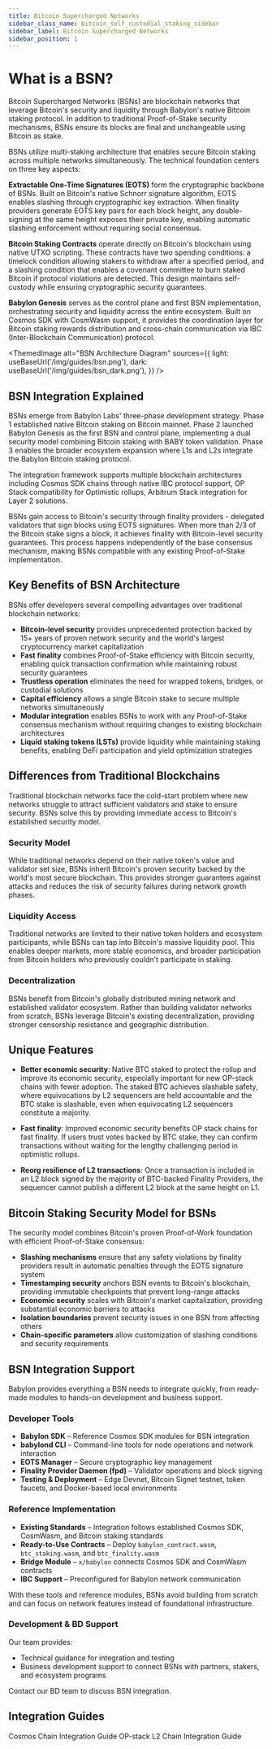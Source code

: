 ```yaml
---
title: Bitcoin Supercharged Networks
sidebar_class_name: bitcoin_self_custodial_staking_sidebar
sidebar_label: Bitcoin Supercharged Networks
sidebar_position: 1
---
```



# What is a BSN?

Bitcoin Supercharged Networks (BSNs) are blockchain networks that leverage 
Bitcoin's security and liquidity through Babylon's native Bitcoin staking 
protocol. In addition to traditional Proof-of-Stake security mechanisms, 
BSNs ensure its blocks are final and unchangeable using Bitcoin as stake.

BSNs utilize multi-staking architecture that enables secure Bitcoin staking 
across multiple networks simultaneously. The technical foundation centers on 
three key aspects:

**Extractable One-Time Signatures (EOTS)** form the cryptographic backbone 
of BSNs. Built on Bitcoin's native Schnorr signature algorithm, EOTS 
enables slashing through cryptographic key extraction. When finality 
providers generate EOTS key pairs for each block height, any double-signing 
at the same height exposes their private key, enabling automatic slashing 
enforcement without requiring social consensus.

**Bitcoin Staking Contracts** operate directly on Bitcoin's blockchain 
using native UTXO scripting. These contracts have two spending conditions: 
a timelock condition allowing stakers to withdraw after a specified 
period, and a slashing condition that enables a covenant committee to 
burn staked Bitcoin if protocol violations are detected. This design 
maintains self-custody while ensuring cryptographic security guarantees.

**Babylon Genesis** serves as the control plane and first BSN 
implementation, orchestrating security and liquidity across the entire 
ecosystem. Built on Cosmos SDK with CosmWasm support, it provides the 
coordination layer for Bitcoin staking rewards distribution and 
cross-chain communication via IBC (Inter-Blockchain Communication) 
protocol.

<ThemedImage
  alt="BSN Architecture Diagram"
  sources={{
    light: useBaseUrl('/img/guides/bsn.png'),
    dark: useBaseUrl('/img/guides/bsn_dark.png'),
  }}
/>

## BSN Integration Explained

BSNs emerge from Babylon Labs' three-phase development strategy. Phase 1 
established native Bitcoin staking on Bitcoin mainnet. Phase 2 launched 
Babylon Genesis as the first BSN and control plane, implementing a dual 
security model combining Bitcoin staking with BABY token validation. 
Phase 3 enables the broader ecosystem expansion where L1s and L2s 
integrate the Babylon Bitcoin staking protocol.

The integration framework supports multiple blockchain architectures 
including Cosmos SDK chains through native IBC protocol support, OP Stack 
compatibility for Optimistic rollups, Arbitrum Stack integration for 
Layer 2 solutions.

BSNs gain access to Bitcoin's security through finality providers - 
delegated validators that sign blocks using EOTS signatures. When more 
than 2/3 of the Bitcoin stake signs a block, it achieves finality with 
Bitcoin-level security guarantees. This process happens independently of 
the base consensus mechanism, making BSNs compatible with any existing 
Proof-of-Stake implementation.

## Key Benefits of BSN Architecture

BSNs offer developers several compelling advantages over traditional 
blockchain networks:

- **Bitcoin-level security** provides unprecedented protection backed by 
  15+ years of proven network security and the world's largest 
  cryptocurrency market capitalization
- **Fast finality** combines Proof-of-Stake efficiency with Bitcoin 
  security, enabling quick transaction confirmation while maintaining 
  robust security guarantees
- **Trustless operation** eliminates the need for wrapped tokens, 
  bridges, or custodial solutions
- **Capital efficiency** allows a single Bitcoin stake to secure 
  multiple networks simultaneously
- **Modular integration** enables BSNs to work with any Proof-of-Stake 
  consensus mechanism without requiring changes to existing blockchain 
  architectures
- **Liquid staking tokens (LSTs)** provide liquidity while maintaining 
  staking benefits, enabling DeFi participation and yield optimization 
  strategies

## Differences from Traditional Blockchains

Traditional blockchain networks face the cold-start problem where new 
networks struggle to attract sufficient validators and stake to ensure 
security. BSNs solve this by providing immediate access to Bitcoin's 
established security model.

### Security Model
While traditional networks depend on their native token's value and 
validator set size, BSNs inherit Bitcoin's proven security backed by the 
world's most secure blockchain. This provides stronger guarantees against 
attacks and reduces the risk of security failures during network growth 
phases.

### Liquidity Access
Traditional networks are limited to their native token holders and 
ecosystem participants, while BSNs can tap into Bitcoin's massive 
liquidity pool. This enables deeper markets, more stable economics, and 
broader participation from Bitcoin holders who previously couldn't 
participate in staking.

### Decentralization
BSNs benefit from Bitcoin's globally distributed mining network and 
established validator ecosystem. Rather than building validator networks 
from scratch, BSNs leverage Bitcoin's existing decentralization, 
providing stronger censorship resistance and geographic distribution.

## Unique Features

- **Better economic security**: Native BTC staked to protect the rollup 
  and improve its economic security, especially important for new 
  OP-stack chains with fewer adoption. The staked BTC achieves slashable 
  safety, where equivocations by L2 sequencers are held accountable and 
  the BTC stake is slashable, even when equivocating L2 sequencers 
  constitute a majority.

- **Fast finality**: Improved economic security benefits OP stack 
  chains for fast finality. If users trust votes backed by BTC stake, 
  they can confirm transactions without waiting for the lengthy 
  challenging period in optimistic rollups.

- **Reorg resilience of L2 transactions**: Once a transaction is 
  included in an L2 block signed by the majority of BTC-backed 
  Finality Providers, the sequencer cannot publish a different L2 block 
  at the same height on L1.

## Bitcoin Staking Security Model for BSNs

The security model combines Bitcoin's proven Proof-of-Work foundation 
with efficient Proof-of-Stake consensus:

- **Slashing mechanisms** ensure that any safety violations by finality 
  providers result in automatic penalties through the EOTS signature 
  system
- **Timestamping security** anchors BSN events to Bitcoin's blockchain, 
  providing immutable checkpoints that prevent long-range attacks
- **Economic security** scales with Bitcoin's market capitalization, 
  providing substantial economic barriers to attacks
- **Isolation boundaries** prevent security issues in one BSN from 
  affecting others
- **Chain-specific parameters** allow customization of slashing 
  conditions and security requirements

## BSN Integration Support

Babylon provides everything a BSN needs to integrate quickly, from 
ready-made modules to hands-on development and business support.

### Developer Tools
- **Babylon SDK** – Reference Cosmos SDK modules for BSN integration
- **babylond CLI** – Command-line tools for node operations and 
  network interaction
- **EOTS Manager** – Secure cryptographic key management
- **Finality Provider Daemon (fpd)** – Validator operations and block 
  signing
- **Testing & Deployment** – Edge Devnet, Bitcoin Signet testnet, 
  token faucets, and Docker-based local environments

### Reference Implementation
- **Existing Standards** – Integration follows established Cosmos SDK, 
  CosmWasm, and Bitcoin staking standards
- **Ready-to-Use Contracts** – Deploy `babylon_contract.wasm`, 
  `btc_staking.wasm`, and `btc_finality.wasm`
- **Bridge Module** – `x/babylon` connects Cosmos SDK and CosmWasm 
  contracts
- **IBC Support** – Preconfigured for Babylon network communication

With these tools and reference modules, BSNs avoid building from scratch 
and can focus on network features instead of foundational infrastructure.

### Development & BD Support
Our team provides:
- Technical guidance for integration and testing
- Business development support to connect BSNs with partners, stakers, 
  and ecosystem programs

Contact our BD team to discuss BSN integration.

## Integration Guides

<Link to="/bsns/cosmos_chains">
  Cosmos Chain Integration Guide
</Link>

<Link to="/bsns/op_stack_chains">
  OP-stack L2 Chain Integration Guide
</Link>
